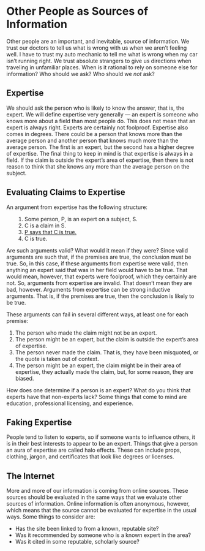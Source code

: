 # Other People as Sources of Information

Other people are an important, and inevitable, source of information. We trust our doctors to tell us what is wrong with us when we aren't feeling well. I have to trust my auto mechanic to tell me what is wrong when my car isn't running right. We trust absolute strangers to give us directions when traveling in unfamiliar places. When is it rational to rely on someone else for information? Who should we ask? Who should we _not_ ask?

## Expertise

We should ask the person who is likely to know the answer, that is, the expert. We will define expertise very generally — an expert is someone who knows more about a field than most people do. This does not mean that an expert is always right. Experts are certainly not foolproof. Expertise also comes in degrees. There could be a person that knows more than the average person and another person that knows much more than the average person. The first is an expert, but the second has a higher degree of expertise. The final thing to keep in mind is that expertise is always in a field. If the claim is outside the expert's area of expertise, then there is not reason to think that she knows any more than the average person on the subject.

## Evaluating Claims to Expertise

An argument from expertise has the following structure:

<ul class="list-arg">
1. Some person, P, is an expert on a subject, S.
2. C is a claim in S.
2. <u>P says that C is true.</u>
3. C is true.
</ul>

Are such arguments valid? What would it mean if they were? Since valid arguments are such that, if the premises are true, the conclusion must be true. So, in this case, if these arguments from expertise were valid, then anything an expert said that was in her field would have to be true. That would mean, however, that experts were foolproof, which they certainly are not. So, arguments from expertise are invalid. That doesn't mean they are bad, however. Arguments from expertise can be strong inductive arguments. That is, if the premises are true, then the conclusion is likely to be true.

These arguments can fail in several different ways, at least one for each premise:

1. The person who made the claim might not be an expert.
2. The person might be an expert, but the claim is outside the expert's area of expertise.
3. The person never made the claim. That is, they have been misquoted, or the quote is taken out of context.
4. The person might be an expert, the claim might be in their area of expertise, they actually made the claim, but, for some reason, they are biased.

How does one determine if a person is an expert? What do you think that experts have that non-experts lack? Some things that come to mind are education, professional licensing, and experience.

## Faking Expertise

People tend to listen to experts, so if someone wants to influence others, it is in their best interests to appear to be an expert. Things that give a person an aura of expertise are called halo effects. These can include props, clothing, jargon, and certificates that look like degrees or licenses.

## The Internet

More and more of our information is coming from online sources. These sources should be evaluated in the same ways that we evaluate other sources of information. Online information is often anonymous, however, which means that the source cannot be evaluated for expertise in the usual ways. Some things to consider are:

- Has the site been linked to from a known, reputable site?
- Was it recommended by someone who is a known expert in the area?
- Was it cited in some reputable, scholarly source?
